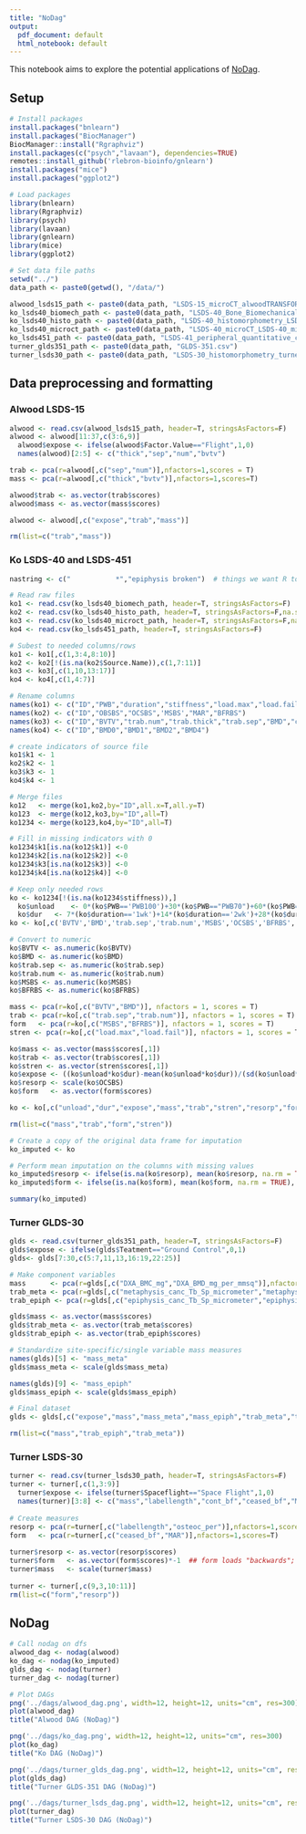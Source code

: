 ```yaml
---
title: "NoDag"
output:
  pdf_document: default
  html_notebook: default
---
```


This notebook aims to explore the potential applications of [NoDag](https://doi.org/10.48550/arXiv.2006.03005).

## Setup
```r
# Install packages
install.packages("bnlearn")
install.packages("BiocManager")
BiocManager::install("Rgraphviz")
install.packages(c("psych","lavaan"), dependencies=TRUE)
remotes::install_github('rlebron-bioinfo/gnlearn')
install.packages("mice")
install.packages("ggplot2")
```

```r
# Load packages
library(bnlearn)
library(Rgraphviz)
library(psych)
library(lavaan)
library(gnlearn)
library(mice)
library(ggplot2)
```

```r
# Set data file paths
setwd("../")
data_path <- paste0(getwd(), "/data/")

alwood_lsds15_path <- paste0(data_path, "LSDS-15_microCT_alwoodTRANSFORMED.csv")
ko_lsds40_biomech_path <- paste0(data_path, "LSDS-40_Bone_Biomechanical_LDSD-40_biomechanical_KoTRANSFORMED.csv")
ko_lsds40_histo_path <- paste0(data_path, "LSDS-40_histomorphometry_LSDS-40_histomorphometry_KoTRANSFORMED.csv")
ko_lsds40_microct_path <- paste0(data_path, "LSDS-40_microCT_LSDS-40_microCT_KoTRANSFORMED.csv")
ko_lsds451_path <- paste0(data_path, "LSDS-41_peripheral_quantitative_computed_tomography_pQCT_LSDS-41_pQCT_KoTRANSFORMED.csv")
turner_glds351_path <- paste0(data_path, "GLDS-351.csv")
turner_lsds30_path <- paste0(data_path, "LSDS-30_histomorphometry_turnerTRANSFORMED.csv")
```

## Data preprocessing and formatting

### Alwood LSDS-15
```r
alwood <- read.csv(alwood_lsds15_path, header=T, stringsAsFactors=F)
alwood <- alwood[11:37,c(3:6,9)]
  alwood$expose <- ifelse(alwood$Factor.Value=="Flight",1,0)
  names(alwood)[2:5] <- c("thick","sep","num","bvtv")

trab <- pca(r=alwood[,c("sep","num")],nfactors=1,scores = T)
mass <- pca(r=alwood[,c("thick","bvtv")],nfactors=1,scores=T)

alwood$trab <- as.vector(trab$scores)
alwood$mass <- as.vector(mass$scores)

alwood <- alwood[,c("expose","trab","mass")]

rm(list=c("trab","mass"))
```

### Ko LSDS-40 and LSDS-451
```r
nastring <- c("           *","epiphysis broken")  # things we want R to read as NA

# Read raw files
ko1 <- read.csv(ko_lsds40_biomech_path, header=T, stringsAsFactors=F) 
ko2 <- read.csv(ko_lsds40_histo_path, header=T, stringsAsFactors=F,na.strings=nastring)
ko3 <- read.csv(ko_lsds40_microct_path, header=T, stringsAsFactors=F,na.strings=nastring)
ko4 <- read.csv(ko_lsds451_path, header=T, stringsAsFactors=F)

# Subest to needed columns/rows
ko1 <- ko1[,c(1,3:4,8:10)]
ko2 <- ko2[!(is.na(ko2$Source.Name)),c(1,7:11)]
ko3 <- ko3[,c(1,10,13:17)]
ko4 <- ko4[,c(1,4:7)]

# Rename columns
names(ko1) <- c("ID","PWB","duration","stiffness","load.max","load.fail")
names(ko2) <- c("ID","OBSBS","OCSBS",'MSBS',"MAR","BFRBS")
names(ko3) <- c("ID","BVTV","trab.num","trab.thick","trab.sep","BMD","cort.thick")
names(ko4) <- c("ID","BMD0","BMD1","BMD2","BMD4")

# create indicators of source file
ko1$k1 <- 1
ko2$k2 <- 1
ko3$k3 <- 1
ko4$k4 <- 1

# Merge files
ko12   <- merge(ko1,ko2,by="ID",all.x=T,all.y=T)
ko123  <- merge(ko12,ko3,by="ID",all=T)
ko1234 <- merge(ko123,ko4,by="ID",all=T) 

# Fill in missing indicators with 0
ko1234$k1[is.na(ko12$k1)] <-0
ko1234$k2[is.na(ko12$k2)] <-0
ko1234$k3[is.na(ko12$k3)] <-0
ko1234$k4[is.na(ko12$k4)] <-0

# Keep only needed rows
ko <- ko1234[!(is.na(ko1234$stiffness)),]
  ko$unload    <- 0*(ko$PWB=='PWB100')+30*(ko$PWB=="PWB70")+60*(ko$PWB=="PWB40")+80*(ko$PWB =="PWB20")
  ko$dur   <- 7*(ko$duration=='1wk')+14*(ko$duration=='2wk')+28*(ko$duration=='4wk')
ko <- ko[,c('BVTV','BMD','trab.sep','trab.num','MSBS','OCSBS','BFRBS','load.max','load.fail','unload','dur')]

# Convert to numeric
ko$BVTV <- as.numeric(ko$BVTV)
ko$BMD <- as.numeric(ko$BMD)
ko$trab.sep <- as.numeric(ko$trab.sep)
ko$trab.num <- as.numeric(ko$trab.num)
ko$MSBS <- as.numeric(ko$MSBS)
ko$BFRBS <- as.numeric(ko$BFRBS)

mass <- pca(r=ko[,c("BVTV","BMD")], nfactors = 1, scores = T)
trab <- pca(r=ko[,c("trab.sep","trab.num")], nfactors = 1, scores = T)
form   <- pca(r=ko[,c("MSBS","BFRBS")], nfactors = 1, scores = T)
stren <- pca(r=ko[,c("load.max","load.fail")], nfactors = 1, scores = T)

ko$mass <- as.vector(mass$scores[,1])
ko$trab <- as.vector(trab$scores[,1])
ko$stren <- as.vector(stren$scores[,1])
ko$expose <- ((ko$unload*ko$dur)-mean(ko$unload*ko$dur))/(sd(ko$unload*ko$dur))
ko$resorp <- scale(ko$OCSBS)
ko$form   <- as.vector(form$scores)

ko <- ko[,c("unload","dur","expose","mass","trab","stren","resorp","form")]

rm(list=c("mass","trab","form","stren"))
```

```r
# Create a copy of the original data frame for imputation
ko_imputed <- ko

# Perform mean imputation on the columns with missing values
ko_imputed$resorp <- ifelse(is.na(ko$resorp), mean(ko$resorp, na.rm = TRUE), ko$resorp)
ko_imputed$form <- ifelse(is.na(ko$form), mean(ko$form, na.rm = TRUE), ko$form)

summary(ko_imputed)
```

### Turner GLDS-30
```r
glds <- read.csv(turner_glds351_path, header=T, stringsAsFactors=F)
glds$expose <- ifelse(glds$Teatment=="Ground Control",0,1)
glds<- glds[7:30,c(5:7,11,13,16:19,22:25)]  

# Make component variables
mass      <- pca(r=glds[,c("DXA_BMC_mg","DXA_BMD_mg_per_mmsq")],nfactors=1,scores = T)
trab_meta <- pca(r=glds[,c("metaphysis_canc_Tb_Sp_micrometer","metaphysis_canc_Tb_N_1per_mm")],nfactors=1,scores = T)
trab_epiph <- pca(r=glds[,c("epiphysis_canc_Tb_Sp_micrometer","epiphysis_canc_Tb_N_1per_mm")],nfactors=1,scores = T)

glds$mass <- as.vector(mass$scores)
glds$trab_meta <- as.vector(trab_meta$scores)
glds$trab_epiph <- as.vector(trab_epiph$scores)

# Standardize site-specific/single variable mass measures
names(glds)[5] <- "mass_meta"
glds$mass_meta <- scale(glds$mass_meta)

names(glds)[9] <- "mass_epiph"
glds$mass_epiph <- scale(glds$mass_epiph)

# Final dataset
glds <- glds[,c("expose","mass","mass_meta","mass_epiph","trab_meta","trab_epiph")]

rm(list=c("mass","trab_epiph","trab_meta"))
```

### Turner LSDS-30
```r
turner <- read.csv(turner_lsds30_path, header=T, stringsAsFactors=F)
turner <- turner[,c(1,3:9)] 
  turner$expose <- ifelse(turner$Spaceflight=="Space Flight",1,0)
  names(turner)[3:8] <- c("mass","labellength","cont_bf","ceased_bf","MAR","osteoc_per") 
  
# Create measures
resorp <- pca(r=turner[,c("labellength","osteoc_per")],nfactors=1,scores=T)
form   <- pca(r=turner[,c("ceased_bf","MAR")],nfactors=1,scores=T)
  
turner$resorp <- as.vector(resorp$scores)
turner$form   <- as.vector(form$scores)*-1  ## form loads "backwards"; multiply by -1 to fix
turner$mass   <- scale(turner$mass)
  
turner <- turner[,c(9,3,10:11)]
rm(list=c("form","resorp"))
```

## NoDag
```r
# Call nodag on dfs
alwood_dag <- nodag(alwood)
ko_dag <- nodag(ko_imputed)
glds_dag <- nodag(turner)
turner_dag <- nodag(turner)

# Plot DAGs
png('../dags/alwood_dag.png', width=12, height=12, units="cm", res=300)
plot(alwood_dag)
title("Alwood DAG (NoDag)")

png('../dags/ko_dag.png', width=12, height=12, units="cm", res=300)
plot(ko_dag)
title("Ko DAG (NoDag)")

png('../dags/turner_glds_dag.png', width=12, height=12, units="cm", res=300)
plot(glds_dag)
title("Turner GLDS-351 DAG (NoDag)")

png('../dags/turner_lsds_dag.png', width=12, height=12, units="cm", res=300)
plot(turner_dag)
title("Turner LSDS-30 DAG (NoDag)")
```
